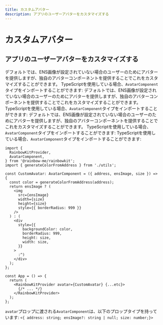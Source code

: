 ```yaml
---
title: カスタムアバター
description: アプリのユーザーアバターをカスタマイズする
---
```


# カスタムアバター

## アプリのユーザーアバターをカスタマイズする

デフォルトでは、ENS画像が設定されていない場合のユーザーのためにアバターを提供しますが、独自のアバターコンポーネントを提供することでこれをカスタマイズすることができます。 TypeScriptを使用している場合、`AvatarComponent`タイプをインポートすることができます: デフォルトでは、ENS画像が設定されていない場合のユーザーのためにアバターを提供しますが、独自のアバターコンポーネントを提供することでこれをカスタマイズすることができます。 TypeScriptを使用している場合、`AvatarComponent`タイプをインポートすることができます: デフォルトでは、ENS画像が設定されていない場合のユーザーのためにアバターを提供しますが、独自のアバターコンポーネントを提供することでこれをカスタマイズすることができます。 TypeScriptを使用している場合、`AvatarComponent`タイプをインポートすることができます: TypeScriptを使用している場合、`AvatarComponent`タイプをインポートすることができます:

```tsx
import {
  RainbowKitProvider,
  AvatarComponent,
} from '@rainbow-me/rainbowkit';
import { generateColorFromAddress } from './utils';

const CustomAvatar: AvatarComponent = ({ address, ensImage, size }) => {
  const color = generateColorFromAddress(address);
  return ensImage ? (
    <img
      src={ensImage}
      width={size}
      height={size}
      style={{ borderRadius: 999 }}
    />
  ) : (
    <div
      style={{
        backgroundColor: color,
        borderRadius: 999,
        height: size,
        width: size,
      }}
    >
      :^)
    </div>
  );
};

const App = () => {
  return (
    <RainbowKitProvider avatar={CustomAvatar} {...etc}>
      {/* ... */}
    </RainbowKitProvider>
  );
};
```

`avatar`プロップに渡される`AvatarComponent`は、以下のプロップタイプを持っています: `<{ address: string; ensImage?: string | null; size: number;}>`
